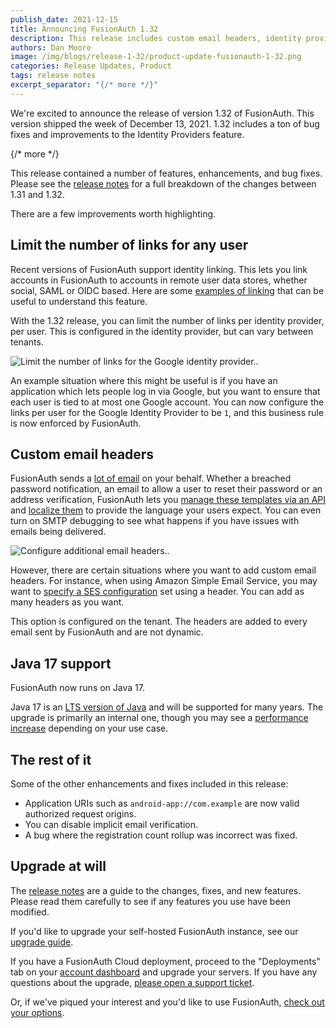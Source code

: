 ```yaml
---
publish_date: 2021-12-15 
title: Announcing FusionAuth 1.32
description: This release includes custom email headers, identity provider link limits, and more.
authors: Dan Moore
image: /img/blogs/release-1-32/product-update-fusionauth-1-32.png
categories: Release Updates, Product
tags: release notes
excerpt_separator: "{/* more */}"
---
```


We're excited to announce the release of version 1.32 of FusionAuth. This version shipped the week of December 13, 2021. 1.32 includes a ton of bug fixes and improvements to the Identity Providers feature.

{/* more */}

This release contained a number of features, enhancements, and bug fixes. Please see the [release notes](/docs/release-notes/#version-1-32-1) for a full breakdown of the changes between 1.31 and 1.32. 

There are a few improvements worth highlighting.

## Limit the number of links for any user

Recent versions of FusionAuth support identity linking. This lets you link accounts in FusionAuth to accounts in remote user data stores, whether social, SAML or OIDC based. Here are some [examples of linking](/docs/v1/tech/identity-providers/#linking-strategy-examples) that can be useful to understand this feature.

With the 1.32 release, you can limit the number of links per identity provider, per user. This is configured in the identity provider, but can vary between tenants.

![Limit the number of links for the Google identity provider..](/img/blogs/release-1-32/limit-links.png)

An example situation where this might be useful is if you have an application which lets people log in via Google, but you want to ensure that each user is tied to at most one Google account. You can now configure the links per user for the Google Identity Provider to be `1`, and this business rule is now enforced by FusionAuth. 

## Custom email headers

FusionAuth sends a [lot of email](/docs/v1/tech/email-templates/templates-replacement-variables) on your behalf. Whether a breached password notification, an email to allow a user to reset their password or an address verification, FusionAuth lets you [manage these templates via an API](/docs/v1/tech/apis/emails) and [localize them](/docs/v1/tech/email-templates/email-templates#localization) to provide the language your users expect. You can even turn on SMTP debugging to see what happens if you have issues with emails being delivered.

![Configure additional email headers..](/img/blogs/release-1-32/additional-email-headers.png)

However, there are certain situations where you want to add custom email headers. For instance, when using Amazon Simple Email Service, you may want to [specify a SES configuration](https://docs.aws.amazon.com/ses/latest/DeveloperGuide/using-configuration-sets.html) set using a header. You can add as many headers as you want.

This option is configured on the tenant. The headers are added to every email sent by FusionAuth and are not dynamic.

## Java 17 support

FusionAuth now runs on Java 17. 

Java 17 is an [LTS version of Java](https://www.oracle.com/java/technologies/java-se-support-roadmap.html) and will be supported for many years. The upgrade is primarily an internal one, though you may see a [performance increase](https://www.optaplanner.org/blog/2021/09/15/HowMuchFasterIsJava17.html) depending on your use case.

## The rest of it

Some of the other enhancements and fixes included in this release:

* Application URIs such as `android-app://com.example` are now valid authorized request origins.
* You can disable implicit email verification.
* A bug where the registration count rollup was incorrect was fixed.

## Upgrade at will

The [release notes](/docs/release-notes/#version-1-32-1) are a guide to the changes, fixes, and new features. Please read them carefully to see if any features you use have been modified.

If you'd like to upgrade your self-hosted FusionAuth instance, see our [upgrade guide](/docs/v1/tech/admin-guide/upgrade). 

If you have a FusionAuth Cloud deployment, proceed to the "Deployments" tab on your <a href="https://account.fusionauth.io/account/deployment/" target="_blank">account dashboard</a> and upgrade your servers. If you have any questions about the upgrade, <a href="https://account.fusionauth.io/account/support/" target="_blank">please open a support ticket</a>.

Or, if we've piqued your interest and you'd like to use FusionAuth, [check out your options](/pricing).
